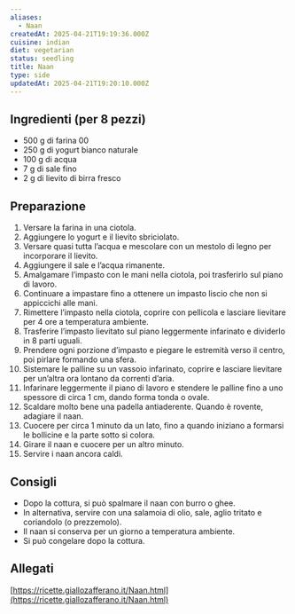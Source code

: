 ```yaml
---
aliases:
  - Naan
createdAt: 2025-04-21T19:19:36.000Z
cuisine: indian
diet: vegetarian
status: seedling
title: Naan
type: side
updatedAt: 2025-04-21T19:20:10.000Z
---
```

## Ingredienti (per 8 pezzi)

- 500 g di farina 00
- 250 g di yogurt bianco naturale
- 100 g di acqua
- 7 g di sale fino
- 2 g di lievito di birra fresco

## Preparazione

1. Versare la farina in una ciotola.
2. Aggiungere lo yogurt e il lievito sbriciolato.
3. Versare quasi tutta l’acqua e mescolare con un mestolo di legno per incorporare il lievito.
4. Aggiungere il sale e l’acqua rimanente.
5. Amalgamare l’impasto con le mani nella ciotola, poi trasferirlo sul piano di lavoro.
6. Continuare a impastare fino a ottenere un impasto liscio che non si appiccichi alle mani.
7. Rimettere l’impasto nella ciotola, coprire con pellicola e lasciare lievitare per 4 ore a temperatura ambiente.
8. Trasferire l’impasto lievitato sul piano leggermente infarinato e dividerlo in 8 parti uguali.
9. Prendere ogni porzione d’impasto e piegare le estremità verso il centro, poi pirlare formando una sfera.
10. Sistemare le palline su un vassoio infarinato, coprire e lasciare lievitare per un’altra ora lontano da correnti d’aria.
11. Infarinare leggermente il piano di lavoro e stendere le palline fino a uno spessore di circa 1 cm, dando forma tonda o ovale.
12. Scaldare molto bene una padella antiaderente. Quando è rovente, adagiare il naan.
13. Cuocere per circa 1 minuto da un lato, fino a quando iniziano a formarsi le bollicine e la parte sotto si colora.
14. Girare il naan e cuocere per un altro minuto.
15. Servire i naan ancora caldi.

## Consigli

- Dopo la cottura, si può spalmare il naan con burro o ghee.
- In alternativa, servire con una salamoia di olio, sale, aglio tritato e coriandolo (o prezzemolo).
- Il naan si conserva per un giorno a temperatura ambiente.
- Si può congelare dopo la cottura.

## Allegati

[https://ricette.giallozafferano.it/Naan.html](https://ricette.giallozafferano.it/Naan.html)
